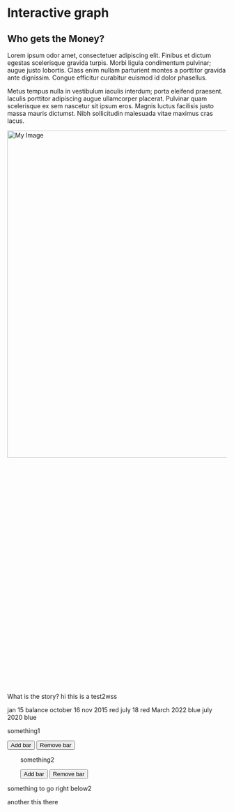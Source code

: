 # Interactive graph

<!-- <style> -->
<!--   * { -->
<!--     font-family: sans-serif; -->
<!--   } -->
<!-- </style> -->

<!-- <div id="plot"> -->
<!-- </div> -->

<!-- <div style="padding-left: 30px;"> -->
<!--   <p></p> -->
<!--   <button type="button" onclick="add()">Add bar</button> -->
<!--   <button type="button" onclick="remove()">Remove bar</button> -->
<!-- </div> -->


<!-- <script src="https://cdn.jsdelivr.net/npm/d3@7"></script> -->
<!-- <script src="scripts/myscript.js"></script> -->



<meta charset="utf-8">

<meta http-equiv="cache-control" content="no-cache" />
<meta http-equiv="Pragma" content="no-cache" />
<meta http-equiv="Expires" content="-1" />

<title>Temporal force-directed graph</title>
<link rel="stylesheet" type="text/css" href="./scripts/inspector.css">
<script type="module">

import define from "./scripts/force_chart_script_js.js";
import {Runtime, Library, Inspector} from "./scripts/runtime.js";

const runtime = new Runtime();
// const main = runtime.module(define, Inspector.into(document.body));
const main = runtime.module(define, Inspector.into(document.getElementById('chart_force')));

// part modified in inspector: add white to text
// .observablehq--undefined{color:var(--syntax_atom);color: white}

</script>




<body>
<!-- <h1>something to go right below2</h1> -->
<!-- <h2>something to go right below2</h2> -->
<!-- <h3>something to go right below2</h3> -->
## Who gets the Money?

Lorem ipsum odor amet, consectetuer adipiscing elit. Finibus et dictum egestas scelerisque gravida turpis. Morbi ligula condimentum pulvinar; augue justo lobortis. Class enim nullam parturient montes a porttitor gravida ante dignissim. Congue efficitur curabitur euismod id dolor phasellus. 

Metus tempus nulla in vestibulum iaculis interdum; porta eleifend praesent. Iaculis porttitor adipiscing augue ullamcorper placerat. Pulvinar quam scelerisque ex sem nascetur sit ipsum eros. Magnis luctus facilisis justo massa mauris dictumst. Nibh sollicitudin malesuada vitae maximus cras lacus. 

<div id="chart_force"></div>
<img src="./jobs_timeline.png" alt="My Image" width="750">





<br><br><br><br><br><br><br><br><br><br><br><br><br><br><br><br><br><br><br><br><br><br><br><br><br><br><br><br><br><br>




What is the story? 
hi this is a test2wss


jan 15 balance
october 16
nov 2015 red
july 18 red
March 2022 blue
july 2020 blue



<div id="chart">

  <p>something1</p>
  <button type="button" onclick="add()">Add bar</button>
  <button type="button" onclick="remove()">Remove bar</button>
</div>



<div style="padding-left: 30px;">
  <p>something2</p>
  <button type="button" onclick="add()">Add bar</button>
  <button type="button" onclick="remove()">Remove bar</button>
</div>
<p>something to go right below2
</body>

another this there